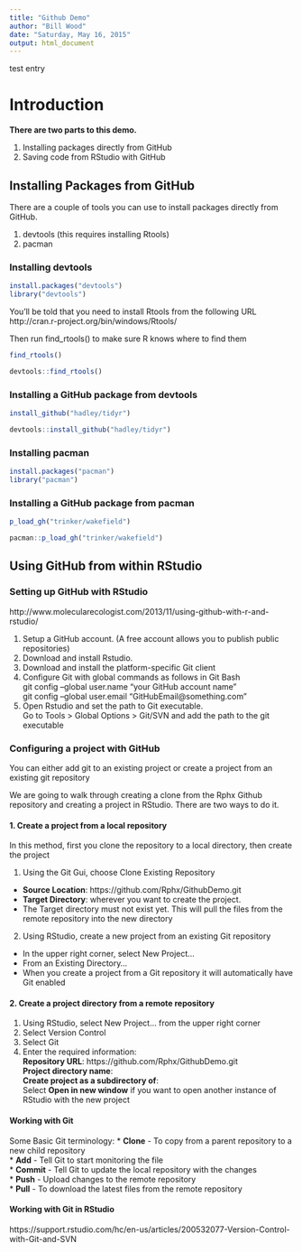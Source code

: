 ```yaml
---
title: "Github Demo"
author: "Bill Wood"
date: "Saturday, May 16, 2015"
output: html_document
---
```


test entry

# Introduction

**There are two parts to this demo.**

1. Installing packages directly from GitHub
2. Saving code from RStudio with GitHub


## Installing Packages from GitHub

There are a couple of tools you can use to install packages directly from GitHub.

1. devtools (this requires installing Rtools)
2. pacman

### Installing devtools

```r
install.packages("devtools")
library("devtools")
```

You'll be told that you need to install Rtools from the following URL
http://cran.r-project.org/bin/windows/Rtools/

Then run find_rtools() to make sure R knows where to find them

```r
find_rtools()
```
```r
devtools::find_rtools()
```

### Installing a GitHub package from devtools

```r
install_github("hadley/tidyr")
```
```r
devtools::install_github("hadley/tidyr")
```

### Installing pacman

```r
install.packages("pacman")
library("pacman")
```

### Installing a GitHub package from pacman

```r
p_load_gh("trinker/wakefield")
```
```r
pacman::p_load_gh("trinker/wakefield")
```


## Using GitHub from within RStudio

### Setting up GitHub with RStudio

http://www.molecularecologist.com/2013/11/using-github-with-r-and-rstudio/

1. Setup a GitHub account. (A free account allows you to publish public repositories)
2. Download and install Rstudio.
3. Download and install the platform-specific Git client
4. Configure Git with global commands as follows in Git Bash     
  git config –global user.name “your GitHub account name”                                                     
  git config –global user.email “GitHubEmail@something.com”
5. Open Rstudio and set the path to Git executable.    
  Go to Tools > Global Options > Git/SVN and add the path to the git executable

### Configuring a project with GitHub

You can either add git to an existing project or create a project from an existing git repository

We are going to walk through creating a clone from the Rphx Github repository and creating a project in RStudio. There are two ways to do it.

#### 1. Create a project from a local repository

In this method, first you clone the repository to a local directory, then create the project

1. Using the Git Gui, choose Clone Existing Repository  
  + **Source Location**: https://github.com/Rphx/GithubDemo.git  
  + **Target Directory**: wherever you want to create the project.  
  + The Target directory must not exist yet. This will pull the files from the remote repository into the new directory
2. Using RStudio, create a new project from an existing Git repository    
  + In the upper right corner, select New Project...
  + From an Existing Directory...
  + When you create a project from a Git repository it will automatically have Git enabled

#### 2. Create a project directory from a remote repository

1. Using RStudio, select New Project... from the upper right corner
2. Select Version Control
3. Select Git
4. Enter the required information:    
  **Repository URL**: https://github.com/Rphx/GithubDemo.git    
  **Project directory name**:    
  **Create project as a subdirectory of**:    
  Select **Open in new window** if you want to open another instance of RStudio with the new project

#### Working with Git  

Some Basic Git terminology:
* **Clone** - To copy from a parent repository to a new child repository    
* **Add** - Tell Git to start monitoring the file    
* **Commit** - Tell Git to update the local repository with the changes    
* **Push** - Upload changes to the remote repository    
* **Pull** - To download the latest files from the remote repository

#### Working with Git in RStudio

 


https://support.rstudio.com/hc/en-us/articles/200532077-Version-Control-with-Git-and-SVN

